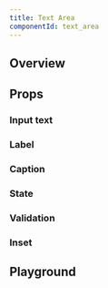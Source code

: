 ```yaml
---
title: Text Area
componentId: text_area
---
```



## Overview

<Overview component="TextArea" />

## Props

<PropertyOverview component="TextArea" />

### Input text

<PropertyPreview component="TextArea" property="input text?" />

### Label

<PropertyPreview component="TextArea" property="label?" />

### Caption

<PropertyPreview component="TextArea" property="caption?" />

### State

<PropertyPreview component="TextArea" property="state" />

### Validation

<PropertyPreview component="TextArea" property="validation" />

### Inset

<PropertyPreview component="TextArea" property="inset?" />

## Playground

<Examples component="TextArea" />
